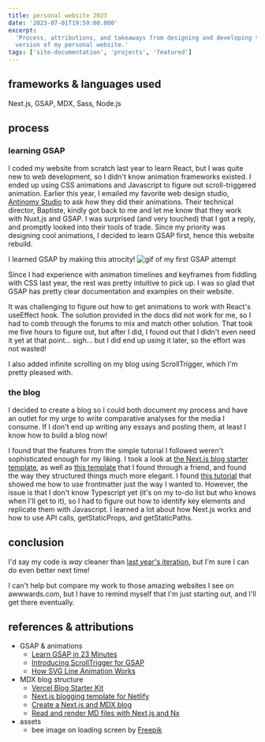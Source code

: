 ```yaml
---
title: personal website 2023
date: '2023-07-01T19:59:00.000'
excerpt:
  'Process, attributions, and takeaways from designing and developing the 2023
  version of my personal website.'
tags: ['site-documentation', 'projects', 'featured']
---
```


## frameworks & languages used

Next.js, GSAP, MDX, Sass, Node.js

## process

### learning GSAP

I coded my website from scratch last year to learn React, but I was quite new to
web development, so I didn't know animation frameworks existed. I ended up using
CSS animations and Javascript to figure out scroll-triggered animation. Earlier
this year, I emailed my favorite web design studio,
[Antinomy Studio](https://antinomy.studio/) to ask how they did their
animations. Their technical director, Baptiste, kindly got back to me and let me
know that they work with Nuxt.js and GSAP. I was surprised (and very touched)
that I got a reply, and promptly looked into their tools of trade. Since my
priority was designing cool animations, I decided to learn GSAP first, hence
this website rebuild.

I learned GSAP by making this atrocity!
![gif of my first GSAP attempt](/img/posts/personal-website-2023/learn-gsap.gif)

Since I had experience with animation timelines and keyframes from fiddling with
CSS last year, the rest was pretty intuitive to pick up. I was so glad that GSAP
has pretty clear documentation and examples on their website.

It was challenging to figure out how to get animations to work with React's
useEffect hook. The solution provided in the docs did not work for me, so I had
to comb through the forums to mix and match other solution. That took me five
hours to figure out, but after I did, I found out that I didn't even need it yet
at that point... sigh... but I did end up using it later, so the effort was not
wasted!

I also added infinite scrolling on my blog using ScrollTrigger, which I'm pretty
pleased with.

### the blog

I decided to create a blog so I could both document my process and have an
outlet for my urge to write comparative analyses for the media I consume. If I
don't end up writing any essays and posting them, at least I know how to build a
blog now!

I found that the features from the simple tutorial I followed weren't
sophisticated enough for my liking. I took a look at
[the Next.js blog starter template](https://vercel.com/templates/next.js/blog-starter-kit),
as well as
[this template](https://github.com/wutali/nextjs-netlify-blog-template) that I
found through a friend, and found the way they structured things much more
elegant. I found
[this tutorial](https://blog.nrwl.io/read-and-render-md-files-with-next-js-and-nx-89a85c1d9b44)
that showed me how to use frontmatter just the way I wanted to. However, the
issue is that I don't know Typescript yet (it's on my to-do list but who knows
when I'll get to it), so I had to figure out how to identify key elements and
replicate them with Javascript. I learned a lot about how Next.js works and how
to use API calls, getStaticProps, and getStaticPaths.

## conclusion

I'd say my code is _way_ cleaner than
[last year's iteration](https://2022.bellalee.com), but I'm sure I can do even
better next time!

I can't help but compare my work to those amazing websites I see on
awwwards.com, but I have to remind myself that I'm just starting out, and I'll
get there eventually.

## references & attributions

- GSAP & animations
  - [Learn GSAP in 23 Minutes](https://www.youtube.com/watch?v=m6PDUIF24v4)
  - [Introducing ScrollTrigger for GSAP](https://www.youtube.com/watch?v=X7IBa7vZjmo)
  - [How SVG Line Animation Works](https://css-tricks.com/svg-line-animation-works/)
- MDX blog structure
  - [Vercel Blog Starter Kit](https://vercel.com/templates/next.js/blog-starter-kit)
  - [Next.js blogging template for Netlify](https://github.com/wutali/nextjs-netlify-blog-template)
  - [Create a Next.js and MDX blog](https://blog.logrocket.com/create-next-js-mdx-blog/)
  - [Read and render MD files with Next.js and Nx](https://blog.nrwl.io/read-and-render-md-files-with-next-js-and-nx-89a85c1d9b44)
- assets
  - bee image on loading screen by
    [Freepik](https://www.freepik.com/free-vector/hand-drawn-stencil-element-collection_32177634.htm#query=bee&position=38&from_view=keyword&track=sph)

